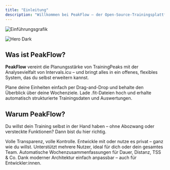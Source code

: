 ```yaml
---
title: "Einleitung"
description: "Willkommen bei PeakFlow – der Open-Source-Trainingsplattform für ambitionierte Athleten."
---
```


<img
  className="block dark:hidden"
  src="PeakFlow-Einführungsgrafik.png"
  alt="Einführungsgrafik"
  title=""
/>

<img
  className="hidden dark:block"
  src="/images/peakflow-hero-dark.png"
  alt="Hero Dark"
/>

## Was ist PeakFlow?

**PeakFlow** vereint die Planungsstärke von TrainingPeaks mit der Analysevielfalt von Intervals.icu – und bringt alles in ein offenes, flexibles System, das du selbst erweitern kannst.

<CardGroup cols={2}>
  <Card title="Trainingskalender" icon="calendar-days" href="/usage-guide">
    Plane deine Einheiten einfach per Drag-and-Drop und behalte den Überblick über deine Wochenziele.
  </Card>
  <Card title=".fit-Dateien analysieren" icon="file-arrow-up" href="/features#fit-analyse">
    Lade .fit-Dateien hoch und erhalte automatisch strukturierte Trainingsdaten und Auswertungen.
  </Card>
</CardGroup>

## Warum PeakFlow?

Du willst dein Training selbst in der Hand haben – ohne Abozwang oder versteckte Funktionen? Dann bist du hier richtig.

<CardGroup cols={2}>
  <Card title="Open Source" icon="lock-open" href="/contribute">
    Volle Transparenz, volle Kontrolle. Entwickle mit oder nutze es privat – ganz wie du willst.
  </Card>
  <Card title="Benutzerverwaltung" icon="user-group" href="/data-model">
    Unterstützt mehrere Nutzer, ideal für dich oder dein gesamtes Team.
  </Card>
  <Card title="Wochenstatistik" icon="chart-column" href="/features#wochenzusammenfassung">
    Automatische Wochenzusammenfassungen für Dauer, Distanz, TSS & Co.
  </Card>
  <Card title="Individuell erweiterbar" icon="wrench" href="/data-model">
    Dank moderner Architektur einfach anpassbar – auch für Entwickler:innen.
  </Card>
</CardGroup>